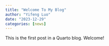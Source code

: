 ```yaml
---
title: "Welcome To My Blog"
author: "Yifeng Luo"
date: "2023-12-29"
categories: [news]
---
```


This is the first post in a Quarto blog. Welcome!
